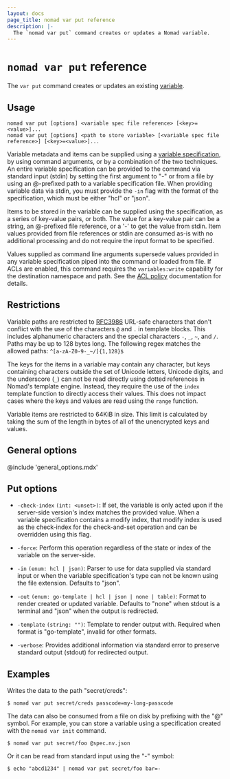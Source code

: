```yaml
---
layout: docs
page_title: nomad var put reference
description: |-
  The `nomad var put` command creates or updates a Nomad variable.
---
```


# `nomad var put` reference

The `var put` command creates or updates an existing [variable][].

## Usage

```plaintext
nomad var put [options] <variable spec file reference> [<key>=<value>]...
nomad var put [options] <path to store variable> [<variable spec file reference>] [<key>=<value>]...
```

Variable metadata and items can be supplied using a [variable
specification][varspec], by using command arguments, or by a combination of the
two techniques. An entire variable specification can be provided to the command
via standard input (stdin) by setting the first argument to "-" or from a file
by using an @-prefixed path to a variable specification file. When providing
variable data via stdin, you must provide the `-in` flag with the format of the
specification, which must be either "hcl" or "json".

Items to be stored in the variable can be supplied using the specification, as a
series of key-value pairs, or both. The value for a key-value pair can be a
string, an @-prefixed file reference, or a '-' to get the value from stdin. Item
values provided from file references or stdin are consumed as-is with no
additional processing and do not require the input format to be specified.

Values supplied as command line arguments supersede values provided in any
variable specification piped into the command or loaded from file. If ACLs are
enabled, this command requires the `variables:write` capability for the
destination namespace and path. See the [ACL policy][] documentation for
details.

## Restrictions

Variable paths are restricted to [RFC3986][] URL-safe characters that don't
conflict with the use of the characters `@` and `.` in template blocks. This
includes alphanumeric characters and the special characters `-`, `_`, `~`, and
`/`. Paths may be up to 128 bytes long. The following regex matches the allowed
paths: `^[a-zA-Z0-9-_~/]{1,128}$`

The keys for the items in a variable may contain any character, but keys
containing characters outside the set of Unicode letters, Unicode digits, and
the underscore (`_`) can not be read directly using dotted references in Nomad's
template engine. Instead, they require the use of the `index` template function
to directly access their values. This does not impact cases where the keys and
values are read using the `range` function.

Variable items are restricted to 64KiB in size. This limit is calculated by
taking the sum of the length in bytes of all of the unencrypted keys and values.

## General options

@include 'general_options.mdx'

## Put options

- `-check-index` `(int: <unset>)`: If set, the variable is only acted upon if
  the server-side version's index matches the provided value. When a variable
  specification contains a modify index, that modify index is used as the
  check-index for the check-and-set operation and can be overridden using this
  flag.

- `-force`: Perform this operation regardless of the state or index of the
  variable on the server-side.

- `-in` `(enum: hcl | json)`: Parser to use for data supplied via standard input
  or when the variable specification's type can not be known using the file
  extension. Defaults to "json".

- `-out` `(enum: go-template | hcl | json | none | table)`: Format to render
  created or updated variable. Defaults to "none" when stdout is a terminal and
  "json" when the output is redirected.

- `-template` `(string: "")`: Template to render output with. Required when
  format is "go-template", invalid for other formats.

- `-verbose`: Provides additional information via standard error to preserve
  standard output (stdout) for redirected output.

## Examples

Writes the data to the path "secret/creds":

```shell-session
$ nomad var put secret/creds passcode=my-long-passcode
```

The data can also be consumed from a file on disk by prefixing with the "@"
symbol. For example, you can store a variable using a specification created with
the `nomad var init` command.

```shell-session
$ nomad var put secret/foo @spec.nv.json
```

Or it can be read from standard input using the "-" symbol:

```shell-session
$ echo "abcd1234" | nomad var put secret/foo bar=-
```


[variable]: /nomad/docs/concepts/variables
[varspec]: /nomad/docs/other-specifications/variables
[ACL Policy]: /nomad/docs/other-specifications/acl-policy#variables
[RFC3986]: https://www.rfc-editor.org/rfc/rfc3986#section-2
